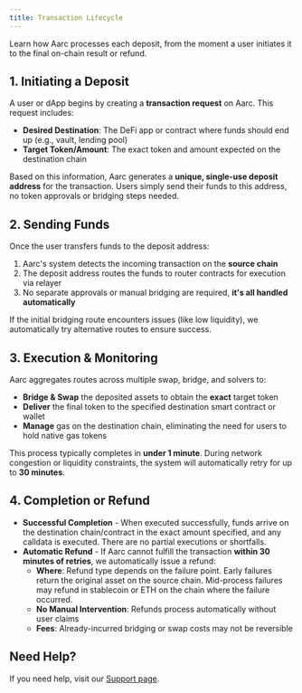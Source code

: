 ```yaml
---
title: Transaction Lifecycle
---
```


Learn how Aarc processes each deposit, from the moment a user initiates it to the final on-chain result or refund.

## 1. Initiating a Deposit

A user or dApp begins by creating a **transaction request** on Aarc. This request includes:
* **Desired Destination**: The DeFi app or contract where funds should end up (e.g., vault, lending pool)
* **Target Token/Amount**: The exact token and amount expected on the destination chain

Based on this information, Aarc generates a **unique, single-use deposit address** for the transaction. Users simply send their funds to this address, no token approvals or bridging steps needed.

## 2. Sending Funds

Once the user transfers funds to the deposit address:
1. Aarc's system detects the incoming transaction on the **source chain**
2. The deposit address routes the funds to router contracts for execution via relayer
3. No separate approvals or manual bridging are required, **it's all handled automatically**

If the initial bridging route encounters issues (like low liquidity), we automatically try alternative routes to ensure success.

## 3. Execution & Monitoring

Aarc aggregates routes across multiple swap, bridge, and solvers to:
* **Bridge & Swap** the deposited assets to obtain the **exact** target token
* **Deliver** the final token to the specified destination smart contract or wallet
* **Manage** gas on the destination chain, eliminating the need for users to hold native gas tokens

This process typically completes in **under 1 minute**. During network congestion or liquidity constraints, the system will automatically retry for up to **30 minutes**.

## 4. Completion or Refund

* **Successful Completion** - When executed successfully, funds arrive on the destination chain/contract in the exact amount specified, and any calldata is executed. There are no partial executions or shortfalls.
* **Automatic Refund** - If Aarc cannot fulfill the transaction **within 30 minutes of retries**, we automatically issue a refund:
   * **Where**: Refund type depends on the failure point. Early failures return the original asset on the source chain. Mid-process failures may refund in stablecoin or ETH on the chain where the failure occurred.
   * **No Manual Intervention**: Refunds process automatically without user claims
   * **Fees**: Already-incurred bridging or swap costs may not be reversible

## Need Help?

If you need help, visit our [Support page](/support).